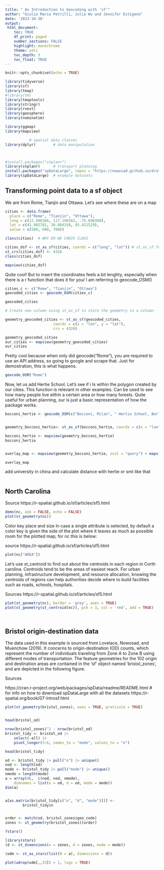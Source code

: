 ```yaml
---
title: " An Introduction to Geocoding with 'sf'"
author: "Giulia Maria Petrilli, Julia Wu and Jennifer Estigene"
date: '2023-10-30'
output: 
 html_document:
    toc: TRUE
    df_print: paged
    number_sections: FALSE
    highlight: monochrome
    theme: yeti
    toc_depth: 3
    toc_float: TRUE
---
```


```r
knitr::opts_chunk$set(echo = TRUE)
```

```r
library(tidyverse)
library(sf)
library(tmap)
#library(tm)
library(tmaptools)
library(stringr)
library(rvest)
library(geosphere)
library(nominatim)

library(ggmap)
library(mapview)

           # spatial data classes
library(dplyr)        # data manipulation



#install.packages("stplanr")
library(stplanr)      # transport planning
install.packages("spDataLarge", repos = "https://nowosad.github.io/drat/", type = "source")
library(spDataLarge)  # example datasets

```


## Transforming point data to a sf object

We are from Rome, Tianjin and Ottawa. Let's see where these are on a map 

```r

cities <- data.frame(
  place = c("Rome", "Tianjin", "Ottawa"),
  long = c(12.496366, 117.190182, -75.690308),  
  lat = c(41.902782, 39.084158, 45.421529),    
  value = c(500, 600, 700))                     

class(cities)  # WHY DO WE CHECK CLASS

cities_dsf <- st_as_sf(cities, coords = c("long", "lat")) # st_as_sf function is used to convert data, such as a data frame or a matrix, into an sf object. An sf object is a special data structure used for working with spatial data. 
st_crs(cities_dsf) <- 4326
class(cities_dsf)

mapview(cities_dsf)

```

Quite cool! But to insert the coordinates feels a bit lenghty, especially when there is a r function that does it for you/ I am referring to geocode_OSM() 
```r

cities_c <- c("Rome", "Tianjin", "Ottawa")
geocoded_cities <- geocode_OSM(cities_c) 

geocoded_cities

# Create new column using st_as_sf to store the geometry in a column 

geometry_geocoded_cities <- st_as_sf(geocoded_cities,
                      coords = c(x = "lon", y = "lat"),
                      crs = 4326)

geometry_geocoded_cities
our_cities <- mapview(geometry_geocoded_cities)
our_cities

```


Pretty cool because when only did geocode("Rome"), you are required to use an API address, so going to google and scrape that.  Just for demostration, this is what happens.  

``` r
geocode_OSM("Rome")

```

Now, let us add Hertie School. Let's see if i Is within the polygon created by our cities. This function is relevant in other examples. Can be used to see how many people live eithin a certain area or how many forests. Quite useful for urban planning, our is just a basic representation of how the package works. 

```r


bocconi_hertie <- geocode_OSM(c("Bocconi, Milan", " Hertie School, Berlin"))


geometry_bocconi_hertie<- st_as_sf(bocconi_hertie, coords = c(x = "lon", y = "lat"), crs = 4326)

bocconi_hertie <- mapview(geometry_bocconi_hertie)
bocconi_hertie


overlay_map <- mapview(geometry_bocconi_hertie, zcol = "query") + mapview(geometry_geocoded_cities)

overlay_map

```

add university in china and calculate distance with hertie or smt like that 
```r

```


## North Carolina 


Source
https://r-spatial.github.io/sf/articles/sf5.html

```r

demo(nc, ask = FALSE, echo = FALSE)
plot(st_geometry(nc))


```
Color key place and size
In case a single attribute is selected, by default a color key is given the side of the plot where it leaves as much as possible room for the plotted map; for nc this is below:

source 
https://r-spatial.github.io/sf/articles/sf5.html


```r
plot(nc["AREA"])

```
Let's use st_centroid to find out about the centroids in each region in Corth carolina. Centroids tend to be the areas of easiest reach. For urban planning, infrastructure development, and resource allocation, knowing the centroids of regions can help authorities decide where to build facilities such as roads, schools, hospitals. 

Sources
https://r-spatial.github.io/sf/articles/sf5.html


```r


plot(st_geometry(nc), border = 'grey', axes = TRUE) 
plot(st_geometry(st_centroid(nc)), pch = 3, col = 'red', add = TRUE)




```
 
 
 
## Bristol origin-destination data


The data used in this example is sourced from Lovelace, Nowosad, and Muenchow (2019). It concerns to origin-destination (OD) counts, which represent the number of individuals traveling from Zone A to Zone B using different modes of transportation. The feature geometries for the 102 origin and destination areas are contained in the 'sf' object named 'bristol_zones', and are depicted in the following figure. 

Sources 

https://cran.r-project.org/web/packages/spData/readme/README.html # for info on how to download spDataLarge with all the datasets 
https://r-spatial.org/book/07-Introsf.html


```r

plot(st_geometry(bristol_zones), axes = TRUE, graticule = TRUE)



```



```r
head(bristol_od)

nrow(bristol_zones)^2 - nrow(bristol_od) 
bristol_tidy <- bristol_od |> 
    select(-all) |> 
    pivot_longer(3:6, names_to = "mode", values_to = "n")

head(bristol_tidy)

od <- bristol_tidy |> pull("o") |> unique()
nod <- length(od)
mode <- bristol_tidy |> pull("mode") |> unique()
nmode = length(mode)
a = array(0L,  c(nod, nod, nmode), 
    dimnames = list(o = od, d = od, mode = mode))
dim(a)


a[as.matrix(bristol_tidy[c("o", "d", "mode")])] <- 
        bristol_tidy$n


order <- match(od, bristol_zones$geo_code)
zones <- st_geometry(bristol_zones)[order]

?stars()

library(stars)
(d <- st_dimensions(o = zones, d = zones, mode = mode))

(odm <- st_as_stars(list(N = a), dimensions = d))

plot(adrop(odm[,,33]) + 1, logz = TRUE)

```
 

